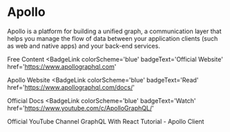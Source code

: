# Apollo

Apollo is a platform for building a unified graph, a communication layer that helps you manage the flow of data between your application clients (such as web and native apps) and your back-end services.

<ResourceGroupTitle>Free Content</ResourceGroupTitle>
<BadgeLink
  colorScheme='blue'
  badgeText='Official Website'
  href='https://www.apollographql.com'
>
  Apollo Website
</BadgeLink>
<BadgeLink
  colorScheme='blue'
  badgeText='Read'
  href='https://www.apollographql.com/docs/'
>
  Official Docs
</BadgeLink>
<BadgeLink
  colorScheme='blue'
  badgeText='Watch'
  href='https://www.youtube.com/c/ApolloGraphQL/'
>
  Official YouTube Channel
</BadgeLink>
<BadgeLink badgeText='Watch' href='https://www.youtube.com/watch?v=YyUWW04HwKY'>
  GraphQL With React Tutorial - Apollo Client
</BadgeLink>
